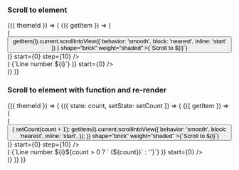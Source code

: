 
<Meta title="Utilities/ListRegistry" />

<PageTitle src="components/ListRegistry" title="ListRegistry" />

### Scroll to element

<Canvas>
  <Story
    name="Scroll to element"
    parameters={{
      chromatic: {
        disableSnapshot: true,
      },
      layout: 'fullscreen',
    }}
  >
    <ThemeWrapper>
      {({ themeId }) => (
        <ListRegistryProvider>
          <ListRegistryConsumer>
            {({ getItem }) => (
              <div style={{ padding: '10px' }}>
                <Looper
                  end={40}
                  render={i => (
                    <Rhythm key={i} m={1}>
                      <Button
                        color="primary"
                        onClick={() =>
                          getItem(i).current.scrollIntoView({ behavior: 'smooth', block: 'nearest', inline: 'start' })
                        }
                        shape="brick"
                        weight="shaded"
                      >{`Scroll to ${i}`}</Button>
                    </Rhythm>
                  )}
                  start={0}
                  step={10}
                />
                <div
                  className={cx(
                    scrollbar.scrollbar,
                    scrollbar['scrollbar--primary'],
                    scrollbar[`scrollbar--${themeId}`],
                  )}
                  role="region"
                  style={{ marginTop: '12px', height: '100px', overflow: 'auto' }}
                  // eslint-disable-next-line jsx-a11y/no-noninteractive-tabindex
                  tabIndex={0}
                >
                  <Looper
                    end={40}
                    render={i => (
                      <ListRegistryItem id={i} key={i}>
                        <Typography as="div" color="primary">
                          <Rhythm my={1} px={2}>{`Line number ${i}`}</Rhythm>
                        </Typography>
                      </ListRegistryItem>
                    )}
                    start={0}
                  />
                </div>
              </div>
            )}
          </ListRegistryConsumer>
        </ListRegistryProvider>
      )}
    </ThemeWrapper>
  </Story>
</Canvas>

### Scroll to element with function and re-render

<Canvas>
  <Story
    name="Scroll to element with function and re-render"
    parameters={{
      chromatic: {
        disableSnapshot: true,
      },
      layout: 'fullscreen',
    }}
  >
    <ThemeWrapper>
      {({ themeId }) => (
        <StateWrapper initialState={0}>
          {({ state: count, setState: setCount }) => (
            <ListRegistryProvider>
              <ListRegistryConsumer>
                {({ getItem }) => (
                  <div style={{ padding: '10px' }}>
                    <Looper
                      end={40}
                      render={i => (
                        <Rhythm key={i} m={1}>
                          <Button
                            color="primary"
                            onClick={() => {
                              setCount(count + 1);
                              getItem(i).current.scrollIntoView({
                                behavior: 'smooth',
                                block: 'nearest',
                                inline: 'start',
                              });
                            }}
                            shape="brick"
                            weight="shaded"
                          >{`Scroll to ${i}`}</Button>
                        </Rhythm>
                      )}
                      start={0}
                      step={10}
                    />
                    <div
                      className={cx(
                        scrollbar.scrollbar,
                        scrollbar['scrollbar--primary'],
                        scrollbar[`scrollbar--${themeId}`],
                      )}
                      role="region"
                      style={{ marginTop: '12px', height: '100px', overflow: 'auto' }}
                      // eslint-disable-next-line jsx-a11y/no-noninteractive-tabindex
                      tabIndex={0}
                    >
                      <Looper
                        end={40}
                        render={i => (
                          <ListRegistryItem id={i} key={i}>
                            <Typography as="div" color="primary">
                              <Rhythm my={1} px={2}>{`Line number ${i}${count > 0 ? ` (${count})` : ''}`}</Rhythm>
                            </Typography>
                          </ListRegistryItem>
                        )}
                        start={0}
                      />
                    </div>
                  </div>
                )}
              </ListRegistryConsumer>
            </ListRegistryProvider>
          )}
        </StateWrapper>
      )}
    </ThemeWrapper>
  </Story>
</Canvas>
